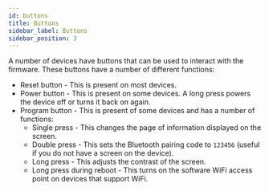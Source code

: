 ```yaml
---
id: buttons
title: Buttons
sidebar_label: Buttons
sidebar_position: 3
---
```


A number of devices have buttons that can be used to interact with the firmware. These buttons have a number of different functions:

- Reset button - This is present on most devices.
- Power button - This is present on some devices. A long press powers the device off or turns it back on again.
- Program button - This is present of some devices and has a number of functions:
  - Single press - This changes the page of information displayed on the screen.
  - Double press - This sets the Bluetooth pairing code to `123456` (useful if you do not have a screen on the device).
  - Long press - This adjusts the contrast of the screen.
  - Long press during reboot - This turns on the software WiFi access point on devices that support WiFi.